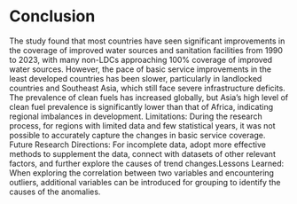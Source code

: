 # Conclusion
The study found that most countries have seen significant improvements in the coverage of improved water sources and sanitation facilities from 1990 to 2023, with many non-LDCs approaching 100% coverage of improved water sources. However, the pace of basic service improvements in the least developed countries has been slower, particularly in landlocked countries and Southeast Asia, which still face severe infrastructure deficits. The prevalence of clean fuels has increased globally, but Asia's high level of clean fuel prevalence is significantly lower than that of Africa, indicating regional imbalances in development. Limitations: During the research process, for regions with limited data and few statistical years, it was not possible to accurately capture the changes in basic service coverage. Future Research Directions: For incomplete data, adopt more effective methods to supplement the data, connect with datasets of other relevant factors, and further explore the causes of trend changes.Lessons Learned: When exploring the correlation between two variables and encountering outliers, additional variables can be introduced for grouping to identify the causes of the anomalies. 